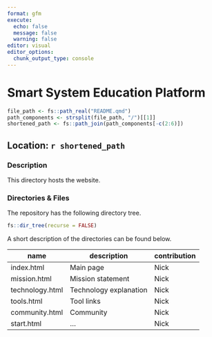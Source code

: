 ```yaml
---
format: gfm
execute:
  echo: false
  message: false
  warning: false
editor: visual
editor_options: 
  chunk_output_type: console
---
```


# Smart System Education Platform

```r
file_path <- fs::path_real("README.qmd")
path_components <- strsplit(file_path, "/")[[1]]
shortened_path <- fs::path_join(path_components[-c(2:6)])
```

## Location: `r shortened_path`

### Description

This directory hosts the website.

### Directories & Files

The repository has the following directory tree.

```r
fs::dir_tree(recurse = FALSE)
```

A short description of the directories can be found below.

| name            | description            | contribution |
|-----------------|------------------------|--------------|
| index.html      | Main page              | Nick         |
| mission.html    | Mission statement      | Nick         |
| technology.html | Technology explanation | Nick         |
| tools.html      | Tool links             | Nick         |
| community.html  | Community              | Nick         |
| start.html      | ...                    | Nick         |
